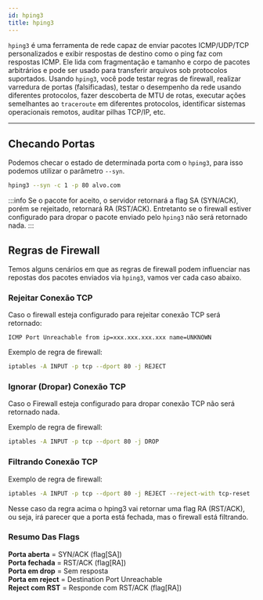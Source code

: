 ```yaml
---
id: hping3
title: hping3
---
```


``hping3`` é uma ferramenta de rede capaz de enviar pacotes ICMP/UDP/TCP
personalizados e exibir respostas de destino como o ping faz com respostas ICMP.
Ele lida com fragmentação e tamanho e corpo de pacotes arbitrários e pode ser
usado para transferir arquivos sob protocolos suportados. Usando ``hping3``,
você pode testar regras de firewall, realizar varredura de portas
(falsificadas), testar o desempenho da rede usando diferentes protocolos, fazer
descoberta de MTU de rotas, executar ações semelhantes ao ``traceroute`` em
diferentes protocolos, identificar sistemas operacionais remotos, auditar pilhas
TCP/IP, etc.

---

## Checando Portas

Podemos checar o estado de determinada porta com o ``hping3``, para isso podemos
utilizar o parâmetro ``--syn``.

```bash
hping3 --syn -c 1 -p 80 alvo.com
```

:::info
Se o pacote for aceito, o servidor retornará a flag SA (SYN/ACK), porém se
rejeitado, retornará RA (RST/ACK).
Entretanto se o firewall estiver configurado para dropar o pacote enviado pelo
``hping3`` não será retornado nada.
:::

## Regras de Firewall

Temos alguns cenários em que as regras de firewall podem influenciar nas
repostas dos pacotes enviados via ``hping3``, vamos ver cada caso abaixo.

### Rejeitar Conexão TCP

Caso o firewall esteja configurado para rejeitar conexão TCP será retornado:

``
ICMP Port Unreachable from ip=xxx.xxx.xxx.xxx name=UNKNOWN
``

Exemplo de regra de firewall:

```bash
iptables -A INPUT -p tcp --dport 80 -j REJECT
```

### Ignorar (Dropar) Conexão TCP

Caso o Firewall esteja configurado para dropar conexão TCP não será retornado
nada.

Exemplo de regra de firewall:

```bash
iptables -A INPUT -p tcp --dport 80 -j DROP
```

### Filtrando Conexão TCP

Exemplo de regra de firewall:

```bash
iptables -A INPUT -p tcp --dport 80 -j REJECT --reject-with tcp-reset
```

Nesse caso da regra acima o hping3 vai retornar uma flag RA (RST/ACK), ou seja,
irá parecer que a porta está fechada, mas o firewall está filtrando.

### Resumo Das Flags

**Porta aberta** = SYN/ACK (flag[SA])  
**Porta fechada** = RST/ACK (flag[RA])  
**Porta em drop** = Sem resposta  
**Porta em reject** = Destination Port Unreachable  
**Reject com RST** = Responde com RST/ACK (flag[RA])

